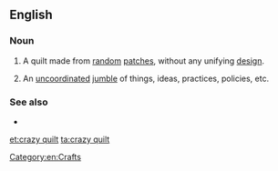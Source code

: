 {{also|crazyquilt}}
==English==

===Noun===
{{en-noun}}

# A quilt made from [[random]] [[patch]]es, without any unifying [[design]].
# {{lb|en|figuratively|by extension}} An [[uncoordinated]] [[jumble]] of things, ideas, practices, policies, etc.

===See also===
* {{l|en|patchwork quilt}}

[[Category:en:Crafts]]

[[et:crazy quilt]]
[[ta:crazy quilt]]